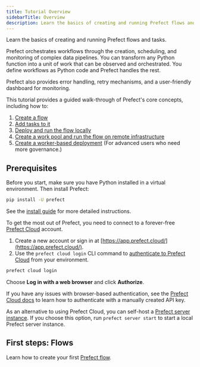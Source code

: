 ```yaml
---
title: Tutorial Overview
sidebarTitle: Overview
description: Learn the basics of creating and running Prefect flows and tasks.
---
```


Learn the basics of creating and running Prefect flows and tasks.

Prefect orchestrates workflows through the creation, scheduling, and monitoring of complex data pipelines.
You can transform any Python function into a unit of work that can be observed and orchestrated. You define workflows as Python code and Prefect handles the rest.

Prefect also provides error handling, retry mechanisms, and a user-friendly dashboard for monitoring.

This tutorial provides a guided walk-through of Prefect's core concepts, including how to:

1. [Create a flow](/tutorial/flows/)
2. [Add tasks to it](/tutorial/tasks/)
3. [Deploy and run the flow locally](/tutorial/deployments/)
4. [Create a work pool and run the flow on remote infrastructure](/tutorial/work-pools/)
5. [Create a worker-based deployment](/tutorial/workers/) (For advanced users who need more governance.)

## Prerequisites

Before you start, make sure you have Python installed in a virtual environment.
Then install Prefect:

```bash
pip install -U prefect
```

See the [install guide](/getting-started/installation/) for more detailed instructions.

To get the most out of Prefect, you need to connect to a forever-free [Prefect Cloud](https://app.prefect.cloud) account.

1. Create a new account or sign in at [https://app.prefect.cloud/](https://app.prefect.cloud/).
1. Use the `prefect cloud login` CLI command to [authenticate to Prefect Cloud](/cloud/users/api-keys/) from your environment.

```bash
prefect cloud login
```

Choose **Log in with a web browser** and click **Authorize**.

If you have any issues with browser-based authentication, see the [Prefect Cloud docs](/cloud/users/api-keys/) to learn how to authenticate with a manually created API key.

As an alternative to using Prefect Cloud, you can self-host a [Prefect server instance](/host/).
If you choose this option, run `prefect server start` to start a local Prefect server instance.

## First steps: Flows

Learn how to create your first [Prefect flow](/tutorial/flows/).